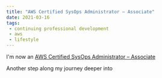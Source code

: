 ```yaml
---
title: "AWS Certified SysOps Administrator – Associate"
date: 2021-03-16
tags:
 - continuing professional development
 - aws
 - lifestyle
---
```



I'm now an [AWS Certified SysOps Administrator – Associate](https://www.youracclaim.com/badges/727ca4b2-2315-4b7e-b9d7-071e5363c271)

Another step along my journey deeper into <AWS/>
